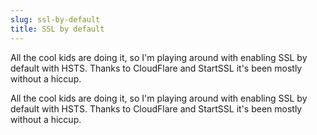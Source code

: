 ```yaml
---
slug: ssl-by-default
title: SSL by default
---
```

<p>All the cool kids are doing it, so I'm playing around with enabling SSL by default with HSTS. Thanks to CloudFlare and StartSSL it's been mostly without a hiccup.</p>


<!--truncate-->
All the cool kids are doing it, so I'm playing around with enabling SSL by default with HSTS. Thanks to CloudFlare and StartSSL it's been mostly without a hiccup.  

